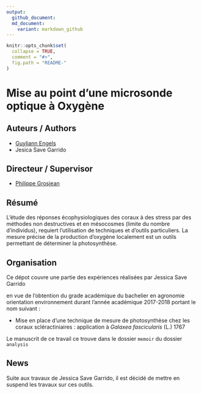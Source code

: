 ```yaml
---
output:
  github_document:
  md_document:
    variant: markdown_github
---
```


<!-- README.md is generated from README.Rmd. Please edit that file -->

```r
knitr::opts_chunk$set(
  collapse = TRUE,
  comment = "#>",
  fig.path = "README-"
)
```

# Mise au point d'une microsonde optique à Oxygène 

## Auteurs / Authors

- [Guyliann Engels](https://github.com/GuyliannEngels)
- Jesica Save Garrido

## Directeur / Supervisor

- [Philippe Grosjean](https://github.com/phgrosjean)

## Résumé

L'étude des réponses écophysiologiques des coraux à des stress par des méthodes non destructives et en mésocosmes (limite du nombre d'individus), requiert l'utilisation de techniques et d'outils particuliers. La mesure précise de la production d'oxygène localement est un outils permettant de déterminer la photosynthèse.

## Organisation

Ce dépot couvre une partie des expériences réalisées par Jessica Save Garrido

en vue de l’obtention du grade académique du bachelier en agronomie orientation environnement durant l'année académique 2017-2018 portant le nom suivant : 

- Mise en place d’une technique de mesure de photosynthèse chez les coraux scléractiniaires : application à *Galaxea fascicularis* (L.) 1767

Le manuscrit de ce travail ce trouve dans le dossier `memoir` du dossier `analysis`

## News

Suite aux travaux de Jessica Save Garrido, il est décidé de mettre en suspend les travaux sur ces outils. 
